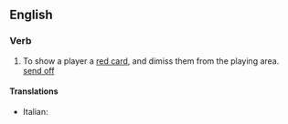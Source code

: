 ==English==

===Verb===
{{en-verb}}

# {{sport}} To show a player a [[red card]], and dimiss them from the playing area. [[send off]]

====Translations====
* Italian: {{t+|it|espellere}}
